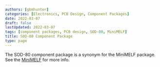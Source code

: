 ```yaml
---
authors: [gbmhunter]
categories: [Electronics, PCB Design, Component Packages]
date: 2022-03-07
draft: false
lastUpdated: 2022-03-07
tags: [component packages, PCB design, SOD-80, MiniMELF]
title: SOD-80 Component Package
type: page
---
```



The SOD-80 component package is a synonym for the MiniMELF package. See the [MiniMELF](/pcb-design/component-packages/minimelf-component-package/) for more info.
